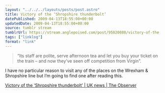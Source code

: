 ```yaml
---
layout: "../../../layouts/posts/post.astro"
title: Victory of the ‘Shropshire thunderbolt’
datePublished: 2009-04-13T18:55:00+00:00
updatedDate: 2009-04-13T18:55:00+00:00
source: tumblr stream
tumblrUrl: https://stream.anglepoised.com/post/95820088/victory-of-the-shropshire-thunderbolt-uk-news
tags: ["linklog"]
format: "link"
---
```


> &ldquo;Its staff are polite, serve afternoon tea and let you buy your ticket on the train &#8211; and now they&rsquo;ve seen off competition from Virgin&rdquo;.

I have no particular reason to visit any of the places on the Wrexham & Shropshire line but I&rsquo;m going to find one after reading this.

[Victory of the &#8216;Shropshire thunderbolt&#8217; | UK news | The Observer][1]

[1]: http://www.guardian.co.uk/uk/2009/apr/12/train-travel-virgin-wrexham-shropshire
